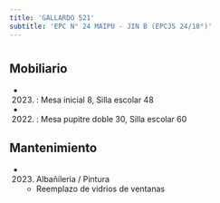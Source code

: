 ```yaml
---
title: 'GALLARDO 521'
subtitle: 'EPC N° 24 MAIPU - JIN B (EPCJS 24/18°)'
---
```


#


## Mobiliario

*  (2023) : Mesa inicial 8, Silla escolar 48 

*  (2022) : Mesa pupitre doble 30, Silla escolar 60 





## Mantenimiento

*  (2023) Albañileria / Pintura 
    + Reemplazo de vidrios de ventanas



